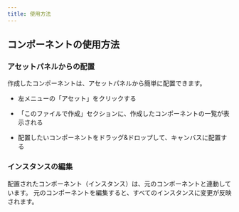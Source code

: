 ```yaml
---
title: 使用方法
---
```


## コンポーネントの使用方法

### アセットパネルからの配置

作成したコンポーネントは、アセットパネルから簡単に配置できます。

- 左メニューの「アセット」をクリックする

<DocumentImage
  src="/img/component/02/menu/asset-select.png"
  alt="アセットメニューの選択"
/>

- 「このファイルで作成」セクションに、作成したコンポーネントの一覧が表示される

<DocumentImage
  src="/img/component/02/panel/component-created.png"
  alt="作成されたコンポーネント一覧"
/>

- 配置したいコンポーネントをドラッグ&ドロップして、キャンバスに配置する

<DocumentImage
  src="/img/component/02/action/component-place.png"
  alt="コンポーネントの配置"
/>

### インスタンスの編集

配置されたコンポーネント（インスタンス）は、元のコンポーネントと連動しています。
元のコンポーネントを編集すると、すべてのインスタンスに変更が反映されます。
